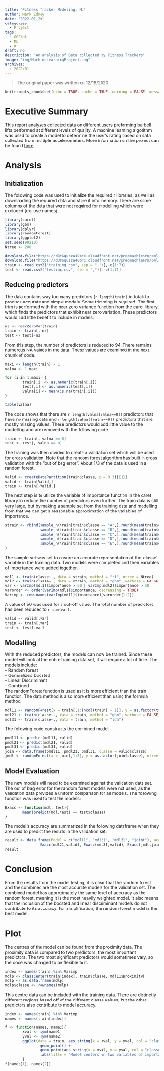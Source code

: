 ```yaml
---
title: 'Fitness Tracker Modeling: ML'
author: Mark Edney
date: '2022-01-29'
categories:
  - Project
tags:
  - GGPlot
  - ML
  - R
draft: no
description: 'An analysis of Data collected by Fitness Trackers'
image: "img/MachineLearningProject.png"
archives:
  - 2022/01
---
```


> The original paper was written on 12/18/2020

```r
knitr::opts_chunk$set(echo = TRUE, cache = TRUE, warning = FALSE, message = FALSE)
```

# Executive Summary
This report analyzes collected data on different users preforming barbell lifts
performed at different levels of quality. A machine learning algorithm was used
to create a model to determine the user's rating based on data collected from multiple
accelerometers. More information on the project can be found [here](http://web.archive.org/web/20161224072740/http:/groupware.les.inf.puc-rio.br/har).

# Analysis

## Initialization

The following code was used to initialize the required r libraries, as well as downloading the required data and store it into memory. There are some columns of the data that were not required for modelling which were excluded (ex. usernames).

```r

library(caret)
library(gbm)
library(dplyr)
library(randomForest)
library(ggplot2)
set.seed(90210)
Ntree <- 200

download.file("https://d396qusza40orc.cloudfront.net/predmachlearn/pml-training.csv", "training.csv")
download.file("https://d396qusza40orc.cloudfront.net/predmachlearn/pml-testing.csv", "testing.csv")
train <- read.csv2("training.csv", sep = ",")[,-c(1:7)]
test <- read.csv2("testing.csv", sep = ",")[,-c(1:7)]
```

## Reducing predictors

The data contains way too many predictors (`r length(train)` in total) to produce accurate and simple models.
Some trimming is required. The first trim is performed with the near zero variance function from the caret library, which finds the predictors that exhibit near zero variation. These predictors would add little benefit to include in models.

```r
nz <- nearZeroVar(train)
train <- train[,-nz]
test <- test[-nz]
```

From this step, the number of predictors is reduced to 94. There remains numerous NA values in the data. These values are examined in the next chunk of code.

```r
maxi <- length(train) - 1
valna <- 1:maxi

for (i in 1:maxi) {
        train[,i] <- as.numeric(train[,i])
        test[,i] <- as.numeric(test[,i])
        valna[i] <- mean(is.na(train[,i]))
}

table(valna)
```

The code shows that there are `r length(valna[valna==0])` predictors that have no missing
data and `r length(valna[!valna==0])` predictors that are mostly missing values.
These predictors would add little value to the modelling and are removed with the 
following code
```r
train <- train[, valna == 0]
test <- test[, valna == 0]
```

The training was then divided to create a validation set which will be used for
cross validation. Note that the random forest algorithm has built in cross validation
with the "out of bag error". About 1/3 of the data is used in a random forest. 

```r
Valid <- createDataPartition(train$classe, p = 0.3)[[1]]
valid <- train[Valid,]
train <- train[-Valid,]
```

The next step is to utilize the variable of importance function in the caret library to reduce the number of predictors even further. The train data is still very large, but by making a sample set from the training data and modelling from that we can get a reasonable approximation of the variables of importance.

```r
strain <- rbind(sample_n(train[train$classe == "A",],round(mean(train$classe == "A")*200,0)),
                sample_n(train[train$classe == "B",],round(mean(train$classe == "B")*200,0)),
                sample_n(train[train$classe == "C",],round(mean(train$classe == "C")*200,0)),
                sample_n(train[train$classe == "D",],round(mean(train$classe == "D")*200,0)),
                sample_n(train[train$classe == "E",],round(mean(train$classe == "E")*200,0))
)
```

The sample set was set to ensure an accurate representation of the 'classe' variable 
in the training data. Two models were completed and their variables of importance
were added together. 

```r
mdl1 <- train(classe~., data = strain, method = "rf", ntree = Ntree)
mdl2 <- train(classe~., data = strain, method = "gbm", verbose = FALSE)
var <- varImp(mdl1)$importance > 50 | varImp(mdl2)$importance > 50
varorder <- order(varImp(mdl1)$importance, decreasing = TRUE)
Varimp <- row.names(varImp(mdl1)$importance)[varorder[1:2]]
```

A value of 50 was used for a cut-off value. The total number of predictors has been 
reduced to `r sum(var)`. 

```r
valid <- valid[,var]
train <- train[,var]
test <- test[,var]
```

## Modelling

With the reduced predictors, the models can now be trained. Since these model will look
at the entire training data set, it will require a lot of time. The models include:\
        - Random forest\
        - Generalized Boosted\
        - Linear Discriminant\
        - Combined\
The randomForest function is used as it is more efficient than the train function. 
The data method is also more efficient than using the formula method. 

```r
mdl11 <- randomForest(x = train[,1:(ncol(train) - 1)], y = as.factor(train[,ncol(train)]), ntree = Ntree, proximity = TRUE)
mdl21 <- train(classe~., data = train, method = "gbm", verbose = FALSE)
mdl31 <- train(classe~., data = train, method = "lda")
```

The following code constructs the combined model

```r
pmdl11 <- predict(mdl11, valid)
pmdl21 <- predict(mdl21, valid)
pmdl31 <- predict(mdl31, valid)
join <- data.frame(pmdl11, pmdl21, pmdl31, classe = valid$classe)
jmdl <- randomForest(x = join[,1:3], y = as.factor(join$classe), ntree = Ntree)
```

## Model Evaluation 

The new models will need to be examined against the validation data set. The out of
bag error for the random forest models were not used, as the validation data provides
a uniform comparison for all models. The following function was used to test the models:

```r
Exacc <- function(mdl, test){
        mean(predict(mdl,test) == test$classe)
}
```

The model's accuracy are summarized in the following dataframe when they are used
to predict the results in the validation set:

```r
result <- data.frame(Model = c("mdl11", "mdl21", "mdl31", "joint"), accuracy = c(Exacc(mdl11,valid),
                Exacc(mdl21,valid), Exacc(mdl31,valid), Exacc(jmdl,join)))
result
```

# Conclusion 

From the results from the model testing, it is clear that the random forest and the combined are the most accurate models for the validation set. The combined model has approximately the same level of accuracy as the random forest, meaning it is the most heavily weighted model. It also means that the inclusion of the boosted and linear discriminant models do not contribute to its accuracy. For simplification, the random forest model is the best model.

# Plot

The centres of the model can be found from the proximity data. The proximity data is compared to two predictors, the most important predictors. The two most significant predictors would sometimes vary, so the code was changed to be flexible to it.

```r
index <- names(train) %in% Varimp
mdlp <- classCenter(train[index], train$classe, mdl11$proximity)
mdlp <- as.data.frame(mdlp)
mdlp$classe <- rownames(mdlp)
```

This centre data can be included with the training data. There are distinctly different regions based off of the different classe values, but the other predictors also contribute to model accuracy.

```r
index <- names(train) %in% Varimp
names <- names(train[index])

f <- function(name1, name2){
        xval <- sym(name1)
        yval <- sym(name2)
        ggplot(data = train, aes_string(x = xval, y = yval, col = "classe")) +
                geom_point() +
                geom_point(aes_string(x = xval, y = yval, col = "classe"), size = 10, shape = 4, data = mdlp) +
                labs(title = "Model centers on two variables of importance")
        }
f(names[1], names[2])
```